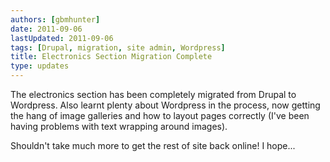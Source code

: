 ```yaml
---
authors: [gbmhunter]
date: 2011-09-06
lastUpdated: 2011-09-06
tags: [Drupal, migration, site admin, Wordpress]
title: Electronics Section Migration Complete
type: updates
---
```


The electronics section has been completely migrated from Drupal to Wordpress. Also learnt plenty about Wordpress in the process, now getting the hang of image galleries and how to layout pages correctly (I've been having problems with text wrapping around images).

Shouldn't take much more to get the rest of site back online! I hope...
